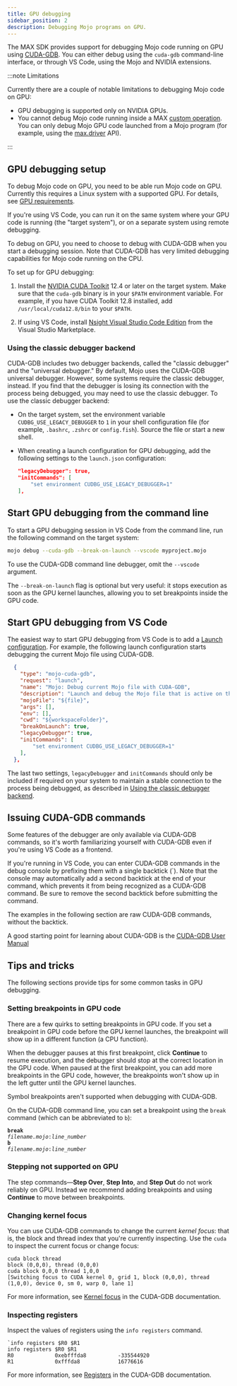 ```yaml
---
title: GPU debugging
sidebar_position: 2
description: Debugging Mojo programs on GPU.
---
```


The MAX SDK provides support for debugging Mojo code running on GPU using
[CUDA-GDB](https://docs.nvidia.com/cuda/cuda-gdb/index.html#). You can either
debug using the `cuda-gdb` command-line interface, or through VS Code, using the
Mojo and NVIDIA extensions.

:::note Limitations

Currently there are a couple of notable limitations to debugging Mojo code on
GPU:

- GPU debugging is supported only on NVIDIA GPUs.
- You cannot debug Mojo code running inside a MAX
  [custom operation](/max/custom-ops/). You can only debug Mojo GPU code
  launched from a Mojo program (for example, using the
  [max.driver](/max/api/mojo/driver/) API).

:::

## GPU debugging setup

To debug Mojo code on GPU, you need to be able run Mojo code on GPU. Currently
this requires a Linux system with a supported GPU. For details, see
[GPU requirements](/max/faq/#gpu-requirements).

If you're using VS Code, you can run it on the same system where your GPU code
is running (the "target system"), or on a separate system using remote
debugging.

To debug on GPU, you need to choose to debug with CUDA-GDB when you start a
debugging session. Note that CUDA-GDB has very limited debugging capabilities
for Mojo code running on the CPU.

To set up for GPU debugging:

1. Install the [NVIDIA CUDA Toolkit](https://developer.nvidia.com/cuda-toolkit)
   12.4 or later on the target system. Make sure that the `cuda-gdb`
   binary is in your `$PATH` environment variable. For example, if you have CUDA
   Toolkit 12.8 installed, add `/usr/local/cuda12.8/bin` to your `$PATH`.

2. If using VS Code, install
   [Nsight Visual Studio Code Edition](https://marketplace.visualstudio.com/items?itemName=nvidia.nsight-vscode-edition)
   from the Visual Studio Marketplace.

### Using the classic debugger backend

CUDA-GDB includes two debugger backends, called the "classic debugger" and
the "universal debugger." By default, Mojo uses the CUDA-GDB universal debugger.
However, some systems require the classic debugger, instead. If you find that the
debugger is losing its connection with the process being debugged, you may need
to use the classic debugger. To use the classic debugger backend:

- On the target system, set the environment variable
  `CUDBG_USE_LEGACY_DEBUGGER` to `1` in your shell configuration file (for
  example, `.bashrc`, `.zshrc` or `config.fish`). Source the file or start a
  new shell.

- When creating a launch configuration for GPU debugging, add the following
  settings to the `launch.json` configuration:

  ```json
  "legacyDebugger": true,
  "initCommands": [
      "set environment CUDBG_USE_LEGACY_DEBUGGER=1"
  ],
  ```

## Start GPU debugging from the command line

To start a GPU debugging session in VS Code from the command line, run the
following command on the target system:

```bash
mojo debug --cuda-gdb --break-on-launch --vscode myproject.mojo
```

To use the CUDA-GDB command line debugger, omit the `--vscode` argument.

The `--break-on-launch` flag is optional but very useful: it stops execution as
soon as the GPU kernel launches, allowing you to set breakpoints inside the GPU
code.

## Start GPU debugging from VS Code

The easiest way to start GPU debugging from VS Code is to add a
[Launch configuration](#launch-configurations). For example, the following
launch configuration starts debugging the current Mojo file using CUDA-GDB.

```json
  {
    "type": "mojo-cuda-gdb",
    "request": "launch",
    "name": "Mojo: Debug current Mojo file with CUDA-GDB",
    "description": "Launch and debug the Mojo file that is active on the editor when the debug session starts, using CUDA-GDB.",
    "mojoFile": "${file}",
    "args": [],
    "env": [],
    "cwd": "${workspaceFolder}",
    "breakOnLaunch": true,
    "legacyDebugger": true,
    "initCommands": [
        "set environment CUDBG_USE_LEGACY_DEBUGGER=1"
    ],
  },
```

The last two settings, `legacyDebugger` and `initCommands` should only be
included if required on your system to maintain a stable connection to the
process being debugged, as described in
[Using the classic debugger backend](#using-the-classic-debugger-backend).

## Issuing CUDA-GDB commands

Some features of the debugger are only available via CUDA-GDB commands, so it's
worth familiarizing yourself with CUDA-GDB even if you're using VS Code as a
frontend.

If you're running in VS Code, you can enter CUDA-GDB commands in the debug
console by prefixing them with a single backtick (`). Note that the console may
automatically add a second backtick at the end of your command, which prevents
it from being recognized as a CUDA-GDB command. Be sure to remove the second
backtick before submitting the command.

The examples in the following section are raw CUDA-GDB commands, without the
backtick.

A good starting point for learning about CUDA-GDB is the
[CUDA-GDB User Manual](https://docs.nvidia.com/cuda/cuda-gdb/index.html#)

## Tips and tricks

The following sections provide tips for some common tasks in GPU debugging.

### Setting breakpoints in GPU code

There are a few quirks to setting breakpoints in GPU code. If you set a
breakpoint in GPU code before the GPU kernel launches, the breakpoint will show
up in a different function (a CPU function).

When the debugger pauses at this first breakpoint, click **Continue** to resume
execution, and the debugger should stop at the correct location in the GPU code.
When paused at the first breakpoint, you can add more breakpoints in the GPU
code, however, the breakpoints won't show up in the left gutter until the GPU
kernel launches.

Symbol breakpoints aren't supported when debugging with CUDA-GDB.

On the CUDA-GDB command line, you can set a breakpoint using the `break`
command (which can be abbreviated to `b`):

<code><strong>break</strong> <var>filename.mojo</var>:<var>line_number</var></code><br/>
<code><strong>b</strong> <var>filename.mojo</var>:<var>line_number</var></code>

### Stepping not supported on GPU

The step commands—**Step Over**, **Step Into**, and **Step Out** do not work
reliably on GPU. Instead we recommend adding breakpoints and using **Continue**
to move between breakpoints.

### Changing kernel focus

You can use CUDA-GDB commands to change the current _kernel focus_: that is,
the block and thread index that you're currently inspecting. Use the `cuda`
to inspect the current focus or change focus:

```plaintext
cuda block thread
block (0,0,0), thread (0,0,0)
cuda block 0,0,0 thread 1,0,0
[Switching focus to CUDA kernel 0, grid 1, block (0,0,0), thread (1,0,0), device 0, sm 0, warp 0, lane 1]
```

For more information, see
[Kernel focus](https://docs.nvidia.com/cuda/cuda-gdb/index.html#kernel-focus) in
the CUDA-GDB documentation.

### Inspecting registers

Inspect the values of registers using the `info registers` command.

```plaintext
`info registers $R0 $R1
info registers $R0 $R1
R0             0xebfffda8          -335544920
R1             0xfffda8            16776616
```

For more information, see
[Registers](https://docs.nvidia.com/cuda/cuda-gdb/index.html#registers) in
the CUDA-GDB documentation.
